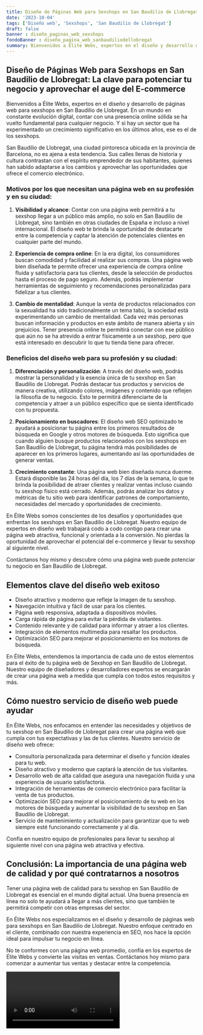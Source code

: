 ```yaml
---
title: Diseño de Páginas Web para Sexshops en San Baudilio de Llobregat
date: '2023-10-04'
tags: ['Diseño web', 'Sexshops', 'San Baudilio de Llobregat']
draft: false
banner : diseño_paginas_web_sexshops
fondoBanner : diseño_pagina_web_sanbaudiliodellobregat
summary: Bienvenidos a Élite Webs, expertos en el diseño y desarrollo de páginas web para sexshops en San Baudilio de Llobregat. En un mundo en constante evolución digital, contar con una presencia online sólida se ha vuelto fundamental para cualquier negocio. Y si hay un sector que ha experimentado un crecimiento significativo en los últimos años, ese es el de los sexshops.
---
```


## Diseño de Páginas Web para Sexshops en San Baudilio de Llobregat: La clave para potenciar tu negocio y aprovechar el auge del E-commerce

Bienvenidos a Élite Webs, expertos en el diseño y desarrollo de páginas web para sexshops en San Baudilio de Llobregat. En un mundo en constante evolución digital, contar con una presencia online sólida se ha vuelto fundamental para cualquier negocio. Y si hay un sector que ha experimentado un crecimiento significativo en los últimos años, ese es el de los sexshops.

San Baudilio de Llobregat, una ciudad pintoresca ubicada en la provincia de Barcelona, no es ajena a esta tendencia. Sus calles llenas de historia y cultura contrastan con el espíritu emprendedor de sus habitantes, quienes han sabido adaptarse a los cambios y aprovechar las oportunidades que ofrece el comercio electrónico.

### Motivos por los que necesitan una página web en su profesión y en su ciudad:

1. **Visibilidad y alcance**: Contar con una página web permitirá a tu sexshop llegar a un público más amplio, no solo en San Baudilio de Llobregat, sino también en otras ciudades de España e incluso a nivel internacional. El diseño web te brinda la oportunidad de destacarte entre la competencia y captar la atención de potenciales clientes en cualquier parte del mundo.

2. **Experiencia de compra online**: En la era digital, los consumidores buscan comodidad y facilidad al realizar sus compras. Una página web bien diseñada te permite ofrecer una experiencia de compra online fluida y satisfactoria para tus clientes, desde la selección de productos hasta el proceso de pago seguro. Además, podrás implementar herramientas de seguimiento y recomendaciones personalizadas para fidelizar a tus clientes.

3. **Cambio de mentalidad**: Aunque la venta de productos relacionados con la sexualidad ha sido tradicionalmente un tema tabú, la sociedad está experimentando un cambio de mentalidad. Cada vez más personas buscan información y productos en este ámbito de manera abierta y sin prejuicios. Tener presencia online te permitirá conectar con ese público que aún no se ha atrevido a entrar físicamente a un sexshop, pero que está interesado en descubrir lo que tu tienda tiene para ofrecer.

### Beneficios del diseño web para su profesión y su ciudad:

1. **Diferenciación y personalización**: A través del diseño web, podrás mostrar la personalidad y la esencia única de tu sexshop en San Baudilio de Llobregat. Podrás destacar tus productos y servicios de manera creativa, utilizando colores, imágenes y contenido que reflejen la filosofía de tu negocio. Esto te permitirá diferenciarte de la competencia y atraer a un público específico que se sienta identificado con tu propuesta.

2. **Posicionamiento en buscadores**: El diseño web SEO optimizado te ayudará a posicionar tu página entre los primeros resultados de búsqueda en Google y otros motores de búsqueda. Esto significa que cuando alguien busque productos relacionados con los sexshops en San Baudilio de Llobregat, tu página tendrá más posibilidades de aparecer en los primeros lugares, aumentando así las oportunidades de generar ventas.

3. **Crecimiento constante**: Una página web bien diseñada nunca duerme. Estará disponible las 24 horas del día, los 7 días de la semana, lo que te brinda la posibilidad de atraer clientes y realizar ventas incluso cuando tu sexshop físico está cerrado. Además, podrás analizar los datos y métricas de tu sitio web para identificar patrones de comportamiento, necesidades del mercado y oportunidades de crecimiento.

En Élite Webs somos conscientes de los desafíos y oportunidades que enfrentan los sexshops en San Baudilio de Llobregat. Nuestro equipo de expertos en diseño web trabajará codo a codo contigo para crear una página web atractiva, funcional y orientada a la conversión. No pierdas la oportunidad de aprovechar el potencial del e-commerce y llevar tu sexshop al siguiente nivel.

Contáctanos hoy mismo y descubre cómo una página web puede potenciar tu negocio en San Baudilio de Llobregat.

<GifSeo />

<Cta />

## Elementos clave del diseño web exitoso

- Diseño atractivo y moderno que refleje la imagen de tu sexshop.
- Navegación intuitiva y fácil de usar para los clientes.
- Página web responsiva, adaptada a dispositivos móviles.
- Carga rápida de página para evitar la pérdida de visitantes.
- Contenido relevante y de calidad para informar y atraer a los clientes.
- Integración de elementos multimedia para resaltar los productos.
- Optimización SEO para mejorar el posicionamiento en los motores de búsqueda.

En Élite Webs, entendemos la importancia de cada uno de estos elementos para el éxito de tu página web de Sexshop en San Baudilio de Llobregat. Nuestro equipo de diseñadores y desarrolladores expertos se encargarán de crear una página web a medida que cumpla con todos estos requisitos y más.

## Cómo nuestro servicio de diseño web puede ayudar

En Élite Webs, nos enfocamos en entender las necesidades y objetivos de tu sexshop en San Baudilio de Llobregat para crear una página web que cumpla con tus expectativas y las de tus clientes. Nuestro servicio de diseño web ofrece:

- Consultoría personalizada para determinar el diseño y función ideales para tu web.
- Diseño atractivo y moderno que captará la atención de tus visitantes.
- Desarrollo web de alta calidad que asegura una navegación fluida y una experiencia de usuario satisfactoria.
- Integración de herramientas de comercio electrónico para facilitar la venta de tus productos.
- Optimización SEO para mejorar el posicionamiento de tu web en los motores de búsqueda y aumentar la visibilidad de tu sexshop en San Baudilio de Llobregat.
- Servicio de mantenimiento y actualización para garantizar que tu web siempre esté funcionando correctamente y al día.

Confía en nuestro equipo de profesionales para llevar tu sexshop al siguiente nivel con una página web atractiva y efectiva.

## Conclusión: La importancia de una página web de calidad y por qué contratarnos a nosotros

Tener una página web de calidad para tu sexshop en San Baudilio de Llobregat es esencial en el mundo digital actual. Una buena presencia en línea no solo te ayudará a llegar a más clientes, sino que también te permitirá competir con otras empresas del sector.

En Élite Webs nos especializamos en el diseño y desarrollo de páginas web para sexshops en San Baudilio de Llobregat. Nuestro enfoque centrado en el cliente, combinado con nuestra experiencia en SEO, nos hace la opción ideal para impulsar tu negocio en línea.

No te conformes con una página web promedio, confía en los expertos de Élite Webs y convierte las visitas en ventas. Contáctanos hoy mismo para comenzar a aumentar tus ventas y destacar entre la competencia.

<Video />

<CtaBot job='Sexshops' city='San Baudilio de Llobregat'/>

<Gmaps query='San Baudilio de Llobregat+españa+maps' />